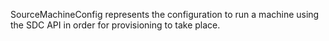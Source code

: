 <!-- Code generated from the comments of the SourceMachineConfig struct in builder/triton/source_machine_config.go; DO NOT EDIT MANUALLY -->

SourceMachineConfig represents the configuration to run a machine using
the SDC API in order for provisioning to take place.

<!-- End of code generated from the comments of the SourceMachineConfig struct in builder/triton/source_machine_config.go; -->

